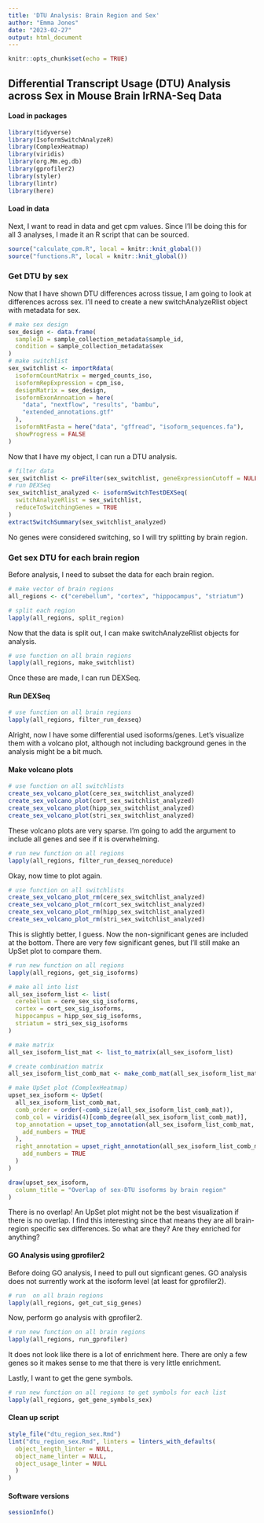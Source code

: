 ```yaml
---
title: 'DTU Analysis: Brain Region and Sex'
author: "Emma Jones"
date: "2023-02-27"
output: html_document
---
```


```r
knitr::opts_chunk$set(echo = TRUE)
```

## Differential Transcript Usage (DTU) Analysis across Sex in Mouse Brain lrRNA-Seq Data

#### Load in packages

```r
library(tidyverse)
library(IsoformSwitchAnalyzeR)
library(ComplexHeatmap)
library(viridis)
library(org.Mm.eg.db)
library(gprofiler2)
library(styler)
library(lintr)
library(here)
```

#### Load in data

Next, I want to read in data and get cpm values. Since I'll be doing this for all 3 analyses, I made it an R script that can be sourced.

```r
source("calculate_cpm.R", local = knitr::knit_global())
source("functions.R", local = knitr::knit_global())
```

### Get DTU by sex

Now that I have shown DTU differences across tissue, I am going to look at differences across sex. I'll need to create a new switchAnalyzeRlist object with metadata for sex.

```r
# make sex design
sex_design <- data.frame(
  sampleID = sample_collection_metadata$sample_id,
  condition = sample_collection_metadata$sex
)
# make switchlist
sex_switchlist <- importRdata(
  isoformCountMatrix = merged_counts_iso,
  isoformRepExpression = cpm_iso,
  designMatrix = sex_design,
  isoformExonAnnoation = here(
    "data", "nextflow", "results", "bambu",
    "extended_annotations.gtf"
  ),
  isoformNtFasta = here("data", "gffread", "isoform_sequences.fa"),
  showProgress = FALSE
)
```

Now that I have my object, I can run a DTU analysis.

```r
# filter data
sex_switchlist <- preFilter(sex_switchlist, geneExpressionCutoff = NULL)
# run DEXSeq
sex_switchlist_analyzed <- isoformSwitchTestDEXSeq(
  switchAnalyzeRlist = sex_switchlist,
  reduceToSwitchingGenes = TRUE
)
extractSwitchSummary(sex_switchlist_analyzed)
```

No genes were considered switching, so I will try splitting by brain region.

### Get sex DTU for each brain region

Before analysis, I need to subset the data for each brain region.

```r
# make vector of brain regions
all_regions <- c("cerebellum", "cortex", "hippocampus", "striatum")

# split each region
lapply(all_regions, split_region)
```

Now that the data is split out, I can make switchAnalyzeRlist objects for analysis.

```r
# use function on all brain regions
lapply(all_regions, make_switchlist)
```

Once these are made, I can run DEXSeq.

#### Run DEXSeq

```r
# use function on all brain regions
lapply(all_regions, filter_run_dexseq)
```

Alright, now I have some differential used isoforms/genes. Let's visualize them with a volcano plot, although not including background genes in the analysis might be a bit much.

#### Make volcano plots

```r
# use function on all switchlists
create_sex_volcano_plot(cere_sex_switchlist_analyzed)
create_sex_volcano_plot(cort_sex_switchlist_analyzed)
create_sex_volcano_plot(hipp_sex_switchlist_analyzed)
create_sex_volcano_plot(stri_sex_switchlist_analyzed)
```

These volcano plots are very sparse. I'm going to add the argument to include all genes and see if it is overwhelming.

```r
# run new function on all regions
lapply(all_regions, filter_run_dexseq_noreduce)
```

Okay, now time to plot again.

```r
# use function on all switchlists
create_sex_volcano_plot_rm(cere_sex_switchlist_analyzed)
create_sex_volcano_plot_rm(cort_sex_switchlist_analyzed)
create_sex_volcano_plot_rm(hipp_sex_switchlist_analyzed)
create_sex_volcano_plot_rm(stri_sex_switchlist_analyzed)
```

This is slightly better, I guess. Now the non-significant genes are included at the bottom. There are very few significant genes, but I'll still make an UpSet plot to compare them.

```r
# run new function on all regions
lapply(all_regions, get_sig_isoforms)

# make all into list
all_sex_isoform_list <- list(
  cerebellum = cere_sex_sig_isoforms,
  cortex = cort_sex_sig_isoforms,
  hippocampus = hipp_sex_sig_isoforms,
  striatum = stri_sex_sig_isoforms
)

# make matrix
all_sex_isoform_list_mat <- list_to_matrix(all_sex_isoform_list)

# create combination matrix
all_sex_isoform_list_comb_mat <- make_comb_mat(all_sex_isoform_list_mat)

# make UpSet plot (ComplexHeatmap)
upset_sex_isoform <- UpSet(
  all_sex_isoform_list_comb_mat,
  comb_order = order(-comb_size(all_sex_isoform_list_comb_mat)),
  comb_col = viridis(4)[comb_degree(all_sex_isoform_list_comb_mat)],
  top_annotation = upset_top_annotation(all_sex_isoform_list_comb_mat,
    add_numbers = TRUE
  ),
  right_annotation = upset_right_annotation(all_sex_isoform_list_comb_mat,
    add_numbers = TRUE
  )
)

draw(upset_sex_isoform,
  column_title = "Overlap of sex-DTU isoforms by brain region"
)
```

There is no overlap! An UpSet plot might not be the best visualization if there is no overlap. I find this interesting since that means they are all brain-region specific sex differences. So what are they? Are they enriched for anything?

#### GO Analysis using gprofiler2

Before doing GO analysis, I need to pull out signficant genes. GO analysis does not surrently work at the isoform level (at least for gprofiler2).

```r
# run  on all brain regions
lapply(all_regions, get_cut_sig_genes)
```

Now, perform go analysis with gprofiler2.

```r
# run new function on all brain regions
lapply(all_regions, run_gprofiler)
```

It does not look like there is a lot of enrichment here. There are only a few genes so it makes sense to me that there is very little enrichment.

Lastly, I want to get the gene symbols.

```r
# run new function on all regions to get symbols for each list
lapply(all_regions, get_gene_symbols_sex)
```

#### Clean up script

```r
style_file("dtu_region_sex.Rmd")
lint("dtu_region_sex.Rmd", linters = linters_with_defaults(
  object_length_linter = NULL,
  object_name_linter = NULL,
  object_usage_linter = NULL
  )
)
```

#### Software versions

```r
sessionInfo()
```
